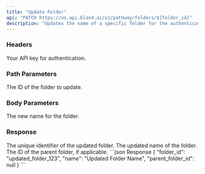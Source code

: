 ```yaml
---
title: "Update Folder"
api: "PATCH https://us.api.bland.ai/v1/pathway/folders/${folder_id}"
description: "Updates the name of a specific folder for the authenticated user."
---
```



### Headers
<ParamField header="authorization" type="string" required>
  Your API key for authentication.
</ParamField>

### Path Parameters

<ParamField path="folder_id" type="string" required>
  The ID of the folder to update.
</ParamField>

### Body Parameters
<ParamField body="name" type="string" required>
  The new name for the folder.
</ParamField>

### Response
<ResponseField name="folder_id" type="string">
  The unique identifier of the updated folder.
</ResponseField>
<ResponseField name="name" type="string">
  The updated name of the folder.
</ResponseField>
<ResponseField name="parent_folder_id" type="string">
  The ID of the parent folder, if applicable.
</ResponseField>

<ResponseExample>
```json Response
{
  "folder_id": "updated_folder_123",
  "name": "Updated Folder Name",
  "parent_folder_id": null
}
```
</ResponseExample>
